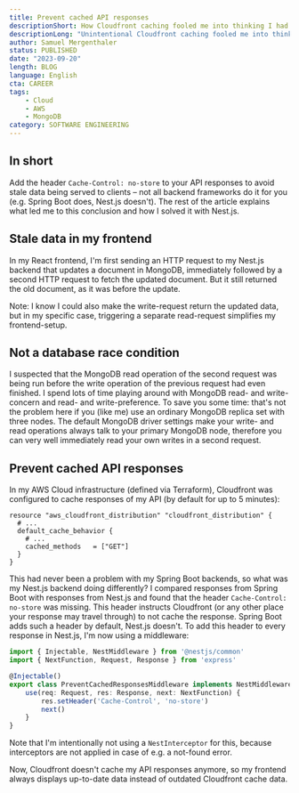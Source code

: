 ```yaml
---
title: Prevent cached API responses
descriptionShort: How Cloudfront caching fooled me into thinking I had a MongoDB race condition.
descriptionLong: "Unintentional Cloudfront caching fooled me into thinking that a MongoDB race condition caused outdated data being displayed in my frontend."
author: Samuel Mergenthaler
status: PUBLISHED
date: "2023-09-20"
length: BLOG
language: English
cta: CAREER
tags:
    - Cloud
    - AWS
    - MongoDB
category: SOFTWARE ENGINEERING
---
```


## In short

Add the header `Cache-Control: no-store` to your API responses to avoid stale data being served to clients – not all backend frameworks do it for you (e.g. Spring Boot does, Nest.js doesn't). The rest of the article explains what led me to this conclusion and how I solved it with Nest.js.

## Stale data in my frontend

In my React frontend, I'm first sending an HTTP request to my Nest.js backend that updates a document in MongoDB, immediately followed by a second HTTP request to fetch the updated document. But it still returned the old document, as it was before the update.

Note: I know I could also make the write-request return the updated data, but in my specific case, triggering a separate read-request simplifies my frontend-setup.

## Not a database race condition

I suspected that the MongoDB read operation of the second request was being run before the write operation of the previous request had even finished. I spend lots of time playing around with MongoDB read- and write-concern and read- and write-preference. To save you some time: that's not the problem here if you (like me) use an ordinary MongoDB replica set with three nodes. The default MongoDB driver settings make your write- and read operations always talk to your primary MongoDB node, therefore you can very well immediately read your own writes in a second request.

## Prevent cached API responses

In my AWS Cloud infrastructure (defined via Terraform), Cloudfront was configured to cache responses of my API (by default for up to 5 minutes):

```hcl
resource "aws_cloudfront_distribution" "cloudfront_distribution" {
  # ...
  default_cache_behavior {
    # ...
    cached_methods   = ["GET"]
  }
}
```

This had never been a problem with my Spring Boot backends, so what was my Nest.js backend doing differently? I compared responses from Spring Boot with responses from Nest.js and found that the header `Cache-Control: no-store` was missing. This header instructs Cloudfront (or any other place your response may travel through) to not cache the response. Spring Boot adds such a header by default, Nest.js doesn't. To add this header to every response in Nest.js, I'm now using a middleware:

```typescript
import { Injectable, NestMiddleware } from '@nestjs/common'
import { NextFunction, Request, Response } from 'express'

@Injectable()
export class PreventCachedResponsesMiddleware implements NestMiddleware {
    use(req: Request, res: Response, next: NextFunction) {
        res.setHeader('Cache-Control', 'no-store')
        next()
    }
}
```

Note that I'm intentionally not using a `NestInterceptor` for this, because interceptors are not applied in case of e.g. a not-found error.

Now, Cloudfront doesn't cache my API responses anymore, so my frontend always displays up-to-date data instead of outdated Cloudfront cache data.
